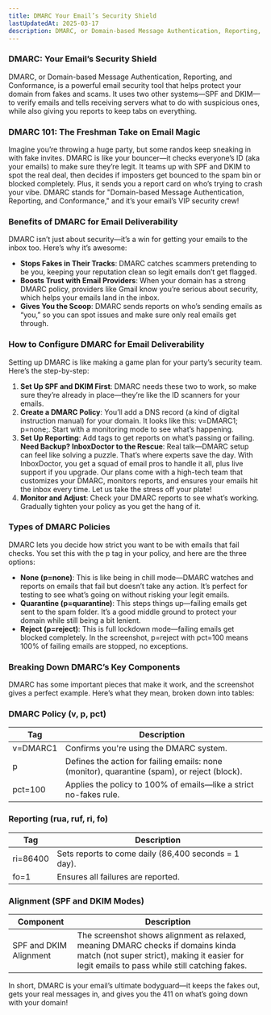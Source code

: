 ---
title: DMARC Your Email’s Security Shield
lastUpdatedAt: 2025-03-17
description: DMARC, or Domain-based Message Authentication, Reporting, and Conformance, is a powerful email security tool that helps protect your domain from fakes and scams.
---

### DMARC: Your Email’s Security Shield

DMARC, or Domain-based Message Authentication, Reporting, and Conformance, is a powerful email security tool that helps protect your domain from fakes and scams. It uses two other systems—SPF and DKIM—to verify emails and tells receiving servers what to do with suspicious ones, while also giving you reports to keep tabs on everything.

### DMARC 101: The Freshman Take on Email Magic

Imagine you’re throwing a huge party, but some randos keep sneaking in with fake invites. DMARC is like your bouncer—it checks everyone’s ID (aka your emails) to make sure they’re legit. It teams up with SPF and DKIM to spot the real deal, then decides if imposters get bounced to the spam bin or blocked completely. Plus, it sends you a report card on who’s trying to crash your vibe. DMARC stands for "Domain-based Message Authentication, Reporting, and Conformance," and it’s your email’s VIP security crew!

### Benefits of DMARC for Email Deliverability

DMARC isn’t just about security—it’s a win for getting your emails to the inbox too. Here’s why it’s awesome:

- **Stops Fakes in Their Tracks**: DMARC catches scammers pretending to be you, keeping your reputation clean so legit emails don’t get flagged.
- **Boosts Trust with Email Providers**: When your domain has a strong DMARC policy, providers like Gmail know you’re serious about security, which helps your emails land in the inbox.
- **Gives You the Scoop**: DMARC sends reports on who’s sending emails as “you,” so you can spot issues and make sure only real emails get through.

### How to Configure DMARC for Email Deliverability

Setting up DMARC is like making a game plan for your party’s security team. Here’s the step-by-step:

1.  **Set Up SPF and DKIM First**: DMARC needs these two to work, so make sure they’re already in place—they’re like the ID scanners for your emails.
2.  **Create a DMARC Policy**: You’ll add a DNS record (a kind of digital instruction manual) for your domain. It looks like this: v=DMARC1; p=none;. Start with a monitoring mode to see what’s happening.
3.  **Set Up Reporting**: Add tags to get reports on what’s passing or failing.  
    **Need Backup? InboxDoctor to the Rescue**: Real talk—DMARC setup can feel like solving a puzzle. That’s where experts save the day. With InboxDoctor, you get a squad of email pros to handle it all, plus live support if you upgrade. Our plans come with a high-tech team that customizes your DMARC, monitors reports, and ensures your emails hit the inbox every time. Let us take the stress off your plate!
4.  **Monitor and Adjust**: Check your DMARC reports to see what’s working. Gradually tighten your policy as you get the hang of it.

### Types of DMARC Policies

DMARC lets you decide how strict you want to be with emails that fail checks. You set this with the p tag in your policy, and here are the three options:

- **None (p=none)**: This is like being in chill mode—DMARC watches and reports on emails that fail but doesn’t take any action. It’s perfect for testing to see what’s going on without risking your legit emails.
- **Quarantine (p=quarantine)**: This steps things up—failing emails get sent to the spam folder. It’s a good middle ground to protect your domain while still being a bit lenient.
- **Reject (p=reject)**: This is full lockdown mode—failing emails get blocked completely. In the screenshot, p=reject with pct=100 means 100% of failing emails are stopped, no exceptions.

### Breaking Down DMARC’s Key Components

DMARC has some important pieces that make it work, and the screenshot gives a perfect example. Here’s what they mean, broken down into tables:

### DMARC Policy (v, p, pct)

<table>
  <thead>
    <tr>
      <th>Tag</th>
      <th>Description</th>
    </tr>
  </thead>
  <tbody>
    <tr>
      <td>v=DMARC1</td>
      <td>Confirms you're using the DMARC system.</td>
    </tr>
    <tr>
      <td>p</td>
      <td>
        Defines the action for failing emails: none (monitor), quarantine
        (spam), or reject (block).
      </td>
    </tr>
    <tr>
      <td>pct=100</td>
      <td>Applies the policy to 100% of emails—like a strict no-fakes rule.</td>
    </tr>
  </tbody>
</table>

### Reporting (rua, ruf, ri, fo)

<table>
  <thead>
    <tr>
      <th>Tag</th>
      <th>Description</th>
    </tr>
  </thead>
  <tbody>
    <tr>
      <td>ri=86400</td>
      <td>Sets reports to come daily (86,400 seconds = 1 day).</td>
    </tr>
    <tr>
      <td>fo=1</td>
      <td>Ensures all failures are reported.</td>
    </tr>
  </tbody>
</table>

### Alignment (SPF and DKIM Modes)

<table>
  <thead>
    <tr>
      <th>Component</th>
      <th>Description</th>
    </tr>
  </thead>
  <tbody>
    <tr>
      <td>SPF and DKIM Alignment</td>
      <td>
        The screenshot shows alignment as relaxed, meaning DMARC checks if
        domains kinda match (not super strict), making it easier for legit
        emails to pass while still catching fakes.
      </td>
    </tr>
  </tbody>
</table>

In short, DMARC is your email’s ultimate bodyguard—it keeps the fakes out, gets your real messages in, and gives you the 411 on what’s going down with your domain!
